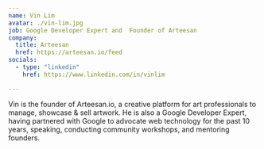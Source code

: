 ```yaml
---
name: Vin Lim
avatar: ./vin-lim.jpg
job: Google Developer Expert and  Founder of Arteesan
company:
  title: Arteesan
  href: https://arteesan.io/feed
socials:
  - type: "linkedin"
    href: https://www.linkedin.com/in/vinlim

---
```


Vin is the founder of Arteesan.io, a creative platform for art professionals to manage, showcase & sell artwork. He is also a Google Developer Expert, having partnered with Google to advocate web technology for the past 10 years, speaking, conducting community workshops, and mentoring founders.

